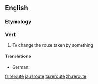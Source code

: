 ==English==

===Etymology===
{{prefix|re|route}}

===Verb===
{{en-verb|rerout|ing}}

# To change the route taken by something

====Translations====
{{trans-top|to change the route taken by something}}
* German: {{t-|de|umleiten}}
{{trans-mid}}
{{trans-bottom}}

[[fr:reroute]]
[[ja:reroute]]
[[ta:reroute]]
[[zh:reroute]]